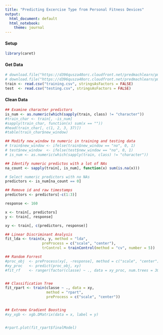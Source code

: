 ---
title: "Predicting Excercise Type from Personal Fitness Devices"
output:
  html_document: default
  html_notebook:
    theme: journal
---
  
  
#### Setup
```{r, message=FALSE, warning=FALSE}
library(caret)
```

  
  
#### Get Data
```{r}
# download.file("https://d396qusza40orc.cloudfront.net/predmachlearn/pml-training.csv", destfile = "training.csv")
# download.file("https://d396qusza40orc.cloudfront.net/predmachlearn/pml-testing.csv", destfile = "testing.csv")
train <- read.csv("training.csv", stringsAsFactors = FALSE)
test  <- read.csv("testing.csv", stringsAsFactors = FALSE)
```


#### Clean Data
```{r}
## Examine character predictors
is_num <- as.numeric(which(sapply(train, class) != "character"))
#train_char <- train[, -is_num]
#sapply(train_char, function(x) sum(x == ""))
#head(train_char[, c(1, 2, 3, 37)])
#table(train_char$new_window)

## Modify new_window to numeric in training and testing data
# train$new_window <- ifelse(train$new_window == "no", 0, 1)
# test$new_window  <- ifelse(test$new_window == "no", 0, 1)
# is_num <- as.numeric(which(sapply(train, class) != "character"))

## Identify numeric predictos with a lot of NAs
na_count <- sapply(train[, is_num], function(x) sum(is.na(x)))

# Select numeric predictors with no NAs
predictors <- is_num[na_count == 0]

## Remove id and raw timestamps
predictors <- predictors[-c(1:3)]

response <- 160

x <- train[, predictors]
y <- train[, response]

xy <- train[, c(predictors, response)]
```





```{r}
## Linear Discriminant Analysis
fit_lda <- train(x, y, method = "lda",
                 preProcess = c("scale", "center"),
                 trControl = trainControl(method = "cv", number = 5))

## Random Forrest
#proc_obj  <- preProcess(xy[, -response], method = c("scale", "center"))
#xy_proc   <- predict(proc_obj, xy)
#fit_rf    <- ranger(factor(classe) ~ ., data = xy_proc, num.trees = 30)


## Classification Tree
fit_rpart <- train(classe ~ ., data = xy,
                   method = "rpart",
                   preProcess = c("scale", "center"))


## Extreme Gradient Boosting
#xy_xgb <- xgb.DMatrix(data = x, label = y)


#rpart.plot(fit_rpart$finalModel)


```







